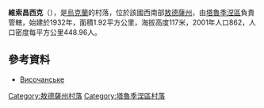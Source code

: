 {{coord|46|29|11|N|29|2|40|E|scale:30000|display=title}}

'''維索昌西克'''（{{lang-uk|Височанське}}），是[[烏克蘭|烏克蘭]]的村落，位於該國西南部[[敖德薩州|敖德薩州]]，由[[塔魯季涅區|塔魯季涅區]]負責管轄，始建於1932年，面積1.92平方公里，海拔高度117米，2001年人口862，人口密度每平方公里448.96人。

==參考資料==
*[http://w1.c1.rada.gov.ua/pls/z7503/A005?rdat1=07.12.2012&rf7571=23217 Височанське]

{{DEFAULTSORT:Височанське}}
[[Category:敖德薩州村落|Category:敖德薩州村落]]
[[Category:塔魯季涅區村落|Category:塔魯季涅區村落]]


{{Odessa-geo-stub}}